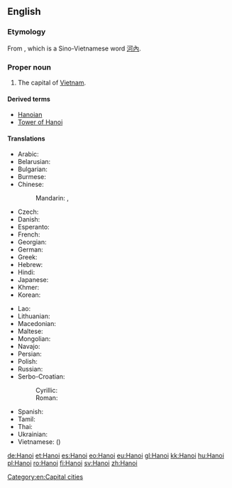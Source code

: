 {{also|Hà Nội}}
==English==

{{wikipedia}}

===Etymology===
From {{etyl|vi|en}} {{term|Hà Nội|lang=vi}}, which is a Sino-Vietnamese word [[河內]].

===Proper noun===
{{en-proper noun}}

# The capital of [[Vietnam]].

====Derived terms====
* [[Hanoian]]
* [[Tower of Hanoi]]

====Translations====
{{trans-top|capital of Vietnam}}
* Arabic: {{t|ar|هانوي|m|tr=hanuuy, hanoy}}
* Belarusian: {{t|be|Ханой|m|tr=Xanój}}
* Bulgarian: {{t|bg|Ханой|m|tr=Hanój}}
* Burmese: {{t|my|ဟာနွိုင်း|sc=Mymr}}
* Chinese:
*: Mandarin: {{t|cmn|河內|sc=Hani}},  {{t+|cmn|河内|tr=Hénèi|sc=Hani}}
* Czech: {{t+|cs|Hanoj|m}}
* Danish: {{t|da|Hanoi}}
* Esperanto: {{t|eo|Hanojo}}
* French: {{t+|fr|Hanoï|m}}
* Georgian: {{t|ka|ჰანოი|tr=hanoi|sc=Geor}}
* German: {{t+|de|Hanoi|n}}
* Greek: {{t|el|Ανόι|tr=Anói}}
* Hebrew: {{t|he|האנוי}}
* Hindi: {{t|hi|हनोई|tr=hanō'ī}}
* Japanese: {{t+|ja|ハノイ|tr=Hanoi}}
* Khmer: {{t|km|ក្រុងហាណូយ|tr=grong hāṇūy|sc=Khmr}}
* Korean: {{t+|ko|하노이|tr=Hanoi|sc=Hang}}
{{trans-mid}}
* Lao: {{t|lo|ຮ່າໂນຍ|tr=haa-nooj|sc=Laoo}}
* Lithuanian: {{t|lt|Hanojus|m}}
* Macedonian: {{t|mk|Ханој|m|tr=Hánoj}}
* Maltese: {{t|mt|Ħanoj}}
* Mongolian: {{t|mn|Ханой|tr=Hanoy|sc=Cyrl}}
* Navajo: {{t|nv|Hanóii}}
* Persian: {{t|fa|هانوی|tr=Hânuy}}
* Polish: {{t+|pl|Hanoi|m}}
* Russian: {{t|ru|Ханой|m|tr=Xanój}}
* Serbo-Croatian:
*: Cyrillic: {{t|sh|Ханој|m}}
*: Roman: {{t|sh|Hanoj|m}}
* Spanish: {{t+|es|Hanoi|m}}
* Tamil: {{t|ta|ஹனோய்}}
* Thai: {{t|th|ฮานอย|tr=haanoi}}
* Ukrainian: {{t|uk|Ханой|m|tr=Xanój}}
* Vietnamese: {{t+|vi|Hà Nội}} ({{t|vi|河內|sc=Hani}})
{{trans-bottom}}

[[Category:en:Capital cities]]

[[de:Hanoi]]
[[et:Hanoi]]
[[es:Hanoi]]
[[eo:Hanoi]]
[[eu:Hanoi]]
[[gl:Hanoi]]
[[kk:Hanoi]]
[[hu:Hanoi]]
[[pl:Hanoi]]
[[ro:Hanoi]]
[[fi:Hanoi]]
[[sv:Hanoi]]
[[zh:Hanoi]]